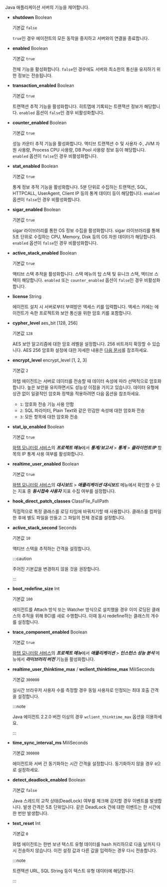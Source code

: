 Java 애플리케이션 서버의 기능을 제어합니다.

* **shutdown** <span class='type'>Boolean</span>

  기본값 `false`

  `true`인 경우 에이전트의 모든 동작을 중지하고 서버와의 연결을 종료합니다.

* **enabled** <span class='type'>Boolean</span>

  기본값 `true`

  전체 기능을 활성화합니다. `false`인 경우에도 서버와 최소한의 통신을 유지하기 위한 정보는 전송됩니다.

* **transaction_enabled** <span class='type'>Boolean</span>

  기본값 `true`

  트랜잭션 추적 기능을 활성화합니다. 히트맵에 기록되는 트랜잭션 정보가 해당합니다. `enabled` 옵션이 `false`인 경우 비활성화합니다.

* **counter_enabled** <span class='type'>Boolean</span>

  기본값 `true`

  성능 카운터 추적 기능을 활성화합니다. 액티브 트랜잭션 수 및 사용자 수, JVM 자원 사용량, Process CPU 사용량, DB Pool 사용량 정보 등이 해당합니다. `enabled` 옵션이 `false`인 경우 비활성화합니다.

* **stat_enabled** <span class='type'>Boolean</span>

  기본값 `true`

  통계 정보 추적 기능을 활성화합니다. 5분 단위로 수집하는 트랜잭션, SQL, HTTPCALL, UserAgent, Client IP 등의 통계 데이터 등이 해당합니다. `enabled` 옵션이 `false`인 경우 비활성화합니다.

* **sigar_enabled** <span class='type'>Boolean</span>

  기본값 `true`

  sigar 라이브러리를 통한 OS 정보 수집을 활성화합니다. sigar 라이브러리를 통해 5초 단위로 수집하는 CPU, Memory, Disk 등의 OS 자원 데이터가 해당합니다. `enabled` 옵션이 `false`인 경우 비활성화합니다.

* **active_stack_enabled** <span class='type'>Boolean</span>

  기본값 `true`

  액티브 스택 추적을 활성화합니다. 스택 메뉴의 탑 스택 및 유니크 스택, 액티브 스택이 해당합니다. `enabled` 또는 `counter_enabled` 옵션이 `false`인 경우 비활성화합니다.

* **license** <span class='type'>String</span>

  에이전트 설치 시 서버로부터 부여받은 액세스 키를 입력합니다. 액세스 키에는 에이전트가 속한 프로젝트와 보안 통신을 위한 암호 키를 포함합니다.

* **cypher_level** <span class='type'>aes_bit [128, 256]</span>

  기본값 `128`

  AES 보안 알고리즘에 대한 암호 레벨을 설정합니다. 256 비트까지 확장할 수 있습니다. AES 256 암호화 설정에 대한 자세한 내용은 [다음 문서](aes-256-encryption)를 참조하세요.

* **encrypt_level** <span class='type'>encrypt_level [1, 2, 3]</span>

  기본값 `2`

  와탭 에이전트는 서버로 데이터를 전송할 때 데이터 속성에 따라 선택적으로 암호화합니다. 높은 보안을 유지하면서도 성능상 이점을 가지고 있습니다. 데이터 유형에 상관 없이 일괄적인 암호화 정책을 적용하려면 다음 옵션을 참조하세요.

  * `1`: 암호화 전송 기능 사용 안함
  * `2`: SQL 파라미터, Plain Text와 같은 민감한 속성에 대한 암호화 전송
  * `3`: 모든 항목에 대한 암호화 전송

* **stat_ip_enabled** <span class='type'>Boolean</span>

  기본값 `true`

  [와탭 모니터링 서비스](https://service.whatap.io)의 ***프로젝트 메뉴***에서 ***통계/보고서*** > ***통계*** > ***클라이언트 IP*** 항목의 IP 통계 사용 여부를 활성화합니다.

* **realtime_user_enabled** <span class='type'>Boolean</span>

  기본값 `true`

  [와탭 모니터링 서비스](https://service.whatap.io)의 ***대시보드*** > ***애플리케이션 대시보드*** 메뉴에서 확인할 수 있는 지표 중 ***동시접속 사용자*** 지표 수집 여부를 설정합니다.

* **hook_direct_patch_classes** <span class='type'>ClassFile_FullPath</span>

    직접적으로 특정 클래스를 로딩 타임에 바꿔치기할 때 사용합니다. 클래스를 컴파일한 후에 별도 파일을 만들고 그 파일의 전체 경로를 설정합니다.

* **active_stack_second** <span class='type'>Seconds</span>

  기본값 `10`

  액티브 스택을 추적하는 간격을 설정합니다.

  :::caution

  주어진 기본값을 변경하지 않을 것을 권장합니다.

  :::

* **boot_redefine_size** <span class='type'>Int</span>

  기본값 `100`

  에이전트를 Attach 방식 또는 Watcher 방식으로 설치했을 경우 이미 로딩된 클래스의 추적을 위해 BCI를 새로 수행합니다. 이때 동시 redefine하는 클래스의 개수를 설정합니다.

* **trace_component_enabled** <span class='type'>Boolean</span>

  기본값 `true`

  [와탭 모니터링 서비스](https://service.whatap.io)의 ***프로젝트 메뉴***에서 ***애플리케이션*** > ***인스턴스 성능 분석*** 메뉴에서 ***라이브러리 버전*** 기능을 활성화합니다.

* **realtime_user_thinktime_max** / **wclient_thinktime_max** <span class='type'>MiliSeconds</span>

  기본값 `300000`

  실시간 브라우저 사용자 수를 측정할 경우 동일 사용자로 인정되는 최대 호출 간격을 설정합니다.

  :::note

  Java 에이전트 2.2.0 버전 이상의 경우 `wclient_thinktime_max` 옵션을 이용하세요.

  :::

* **time_sync_interval_ms** <span class='type'>MiliSeconds</span>

  기본값 `300000`
  
  에이전트와 서버 간 동기화하는 시간 간격을 설정합니다. 동기화하지 않을 경우 `0`으로 설정하세요.

* **detect_deadlock_enabled** <span class='type'>Boolean</span>

  기본값 `false`

  Java 스레드의 교착 상태(DeadLock) 여부를 체크해 감지할 경우 이벤트를 발생합니다. 발생 간격은 5초 단위입니다. 같은 DeadLock 건에 대한 이벤트는 한 시간에 한 번만 발생합니다.

* **text_reset** <span class='type'>Int</span>

  기본값 `0`

  와탭 에이전트는 한번 보낸 텍스트 유형 데이터를 hash 처리하므로 다음 날까지 다시 전송하지 않습니다. 이전 설정 값과 다른 값을 입력하는 경우 다시 전송합니다.

  :::note

  트랜잭션 URL, SQL String 등이 텍스트 유형 데이터에 해당합니다.

  :::